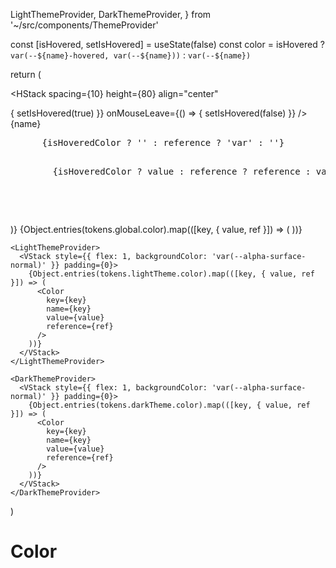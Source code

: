 
  LightThemeProvider,
  DarkThemeProvider,
} from '~/src/components/ThemeProvider'

<Meta title="alpha-foundation/Color" />

  const [isHovered, setIsHovered] = useState(false)
  const color = isHovered ? `var(--${name}-hovered, var(--${name}))` :  `var(--${name})`

return (

<HStack
  spacing={10}
  height={80}
  align="center"
>
  <div
    style={{
      flex: 1,
      boxShadow: value,
      backgroundColor: color,
      height: '100%',
    }}
    onMouseEnter={() => {
      setIsHovered(true)
    }}
    onMouseLeave={() => {
      setIsHovered(false)
    }}
  />
  <VStack
    style={{
      flex: 1,
      color: 'var(--alpha-fg-black-darkest)',
    }}
    spacing={4}
    justify="center"
  >
    <span style={{ fontSize: 11 }}>{name}</span>
    <pre
      style={{
        display: 'flex',
        alignItems: 'center',
        gap: 3,
        fontSize: 9,
        lineHeight: 1,
        color: 'var(--alpha-fg-black-dark)',
      }}
    >
      {isHoveredColor ? '' : reference ? 'var' : ''}
      <pre
        style={{
          display: 'inline-flex',
          fontSize: 'inherit',
          lineHeight: 'inherit',
          padding: '1px 2px',
          backgroundColor: 'var(--alpha-bg-grey-lighter)',
          borderRadius: 3,
          border: '1px solid var(--alpha-bg-black-lightest)',
        }}
      >
        {isHoveredColor ? value : reference ? reference : value}
      </pre>
    </pre>
  </VStack>
</HStack>
)}

  <HStack>
    <VStack style={{ flex: 1, backgroundColor: 'var(--alpha-surface-normal)' }} padding={0}>
      {Object.entries(tokens.global.color).map(([key, { value, ref }]) => (
        <Color
          key={key}
          name={key}
          value={value}
          reference={ref}
        />
      ))}
    </VStack>

    <LightThemeProvider>
      <VStack style={{ flex: 1, backgroundColor: 'var(--alpha-surface-normal)' }} padding={0}>
        {Object.entries(tokens.lightTheme.color).map(([key, { value, ref }]) => (
          <Color
            key={key}
            name={key}
            value={value}
            reference={ref}
          />
        ))}
      </VStack>
    </LightThemeProvider>

    <DarkThemeProvider>
      <VStack style={{ flex: 1, backgroundColor: 'var(--alpha-surface-normal)' }} padding={0}>
        {Object.entries(tokens.darkTheme.color).map(([key, { value, ref }]) => (
          <Color
            key={key}
            name={key}
            value={value}
            reference={ref}
          />
        ))}
      </VStack>
    </DarkThemeProvider>

  </HStack>
)

# Color

<Primary />
